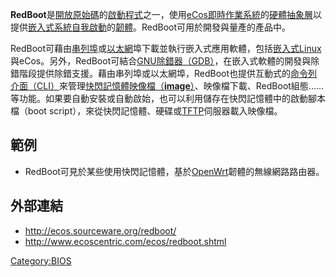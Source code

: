 {{Orphan|time=2016-12-17T12:47:35+00:00}}

{{Link style|time=2015-12-13T12:01:14+00:00}}
'''RedBoot'''是[[開放原始碼|開放原始碼]]的[[啟動程式|啟動程式]]之一，使用[[ECOS|eCos]][[實時作業系統|即時作業系統]]的[[硬體抽象層|硬體抽象層]]以提供[[嵌入式系統|嵌入式系統]][[:en:Bootstrapping_(computing)|自我啟動]]的[[韌體|韌體]]。RedBoot可用於開發與量產的產品中。

RedBoot可藉由[[串列埠|串列埠]]或[[以太網|以太網]]埠下載並執行嵌入式應用軟體，包括[[嵌入式Linux|嵌入式Linux]]與eCos。另外，RedBoot可結合[[GNU除錯器|GNU除錯器（GDB）]]，在嵌入式軟體的開發與除錯階段提供除錯支援。藉由串列埠或以太網埠，RedBoot也提供互動式的[[命令列介面|命令列介面（CLI）]]來管理[[快閃記憶體|快閃記憶體]][[映像檔|映像檔（'''image'''）]]、映像檔下載、RedBoot組態......等功能。如果要自動安裝或自動啟始，也可以利用儲存在快閃記憶體中的啟動腳本檔（boot script），來從快閃記憶體、硬碟或[[小型文件傳輸協議|TFTP]]伺服器載入映像檔。

== 範例 ==
* RedBoot可見於某些使用快閃記憶體，基於[[:en:OpenWrt|OpenWrt]]韌體的無線網路路由器。

== 外部連結 ==
*http://ecos.sourceware.org/redboot/{{Wayback|url=http://ecos.sourceware.org/redboot/ |date=20081002074941 }}
*http://www.ecoscentric.com/ecos/redboot.shtml{{Wayback|url=http://www.ecoscentric.com/ecos/redboot.shtml |date=20081017192232 }}

[[Category:BIOS|Category:BIOS]]